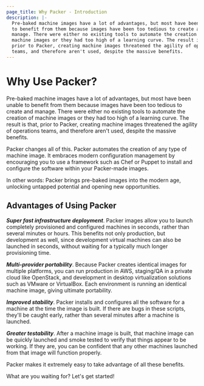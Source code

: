 ```yaml
---
page_title: Why Packer - Introduction
description: |-
  Pre-baked machine images have a lot of advantages, but most have been unable
  to benefit from them because images have been too tedious to create and
  manage. There were either no existing tools to automate the creation of
  machine images or they had too high of a learning curve. The result is that,
  prior to Packer, creating machine images threatened the agility of operations
  teams, and therefore aren't used, despite the massive benefits.
---
```


# Why Use Packer?

Pre-baked machine images have a lot of advantages, but most have been unable to
benefit from them because images have been too tedious to create and manage.
There were either no existing tools to automate the creation of machine images
or they had too high of a learning curve. The result is that, prior to Packer,
creating machine images threatened the agility of operations teams, and
therefore aren't used, despite the massive benefits.

Packer changes all of this. Packer automates the creation of
any type of machine image. It embraces modern configuration management by
encouraging you to use a framework such as Chef or Puppet to install and
configure the software within your Packer-made images.

In other words: Packer brings pre-baked images into the modern age, unlocking
untapped potential and opening new opportunities.

## Advantages of Using Packer

**_Super fast infrastructure deployment_**. Packer images allow you to launch
completely provisioned and configured machines in seconds, rather than several
minutes or hours. This benefits not only production, but development as well,
since development virtual machines can also be launched in seconds, without
waiting for a typically much longer provisioning time.

**_Multi-provider portability_**. Because Packer creates identical images for
multiple platforms, you can run production in AWS, staging/QA in a private cloud
like OpenStack, and development in desktop virtualization solutions such as
VMware or VirtualBox. Each environment is running an identical machine image,
giving ultimate portability.

**_Improved stability_**. Packer installs and configures all the software for a
machine at the time the image is built. If there are bugs in these scripts,
they'll be caught early, rather than several minutes after a machine is
launched.

**_Greater testability_**. After a machine image is built, that machine image
can be quickly launched and smoke tested to verify that things appear to be
working. If they are, you can be confident that any other machines launched from
that image will function properly.

Packer makes it extremely easy to take advantage of all these benefits.

What are you waiting for? Let's get started!
